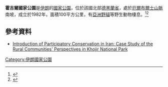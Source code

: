 {{Expand language|1=fa|time=2021-04-08T23:26:21+00:00}}
{{Infobox Protected area 
| name = Khojir National Park
| iucn_category = II
| photo =
| map_image =
| map_caption = 在伊朗的位置
| location = {{IRN}}
| map =Iran 
| relief = 1
| coordinates = {{coords|35.41|N|51.41|E|display=inline, title}}
| area_km2 = 99.71
| established = 1982年
| governing_body = 环境部
}}

'''霍吉爾國家公園'''是[[伊朗|伊朗]]的[[國家公園|國家公園]]，位於該國北部[[德黑蘭省|德黑蘭省]]，處於[[厄爾布爾士山脈|厄爾布爾士山脈]]南坡，成立於1982年，面積100平方公里，有[[亞洲野貓|亞洲野貓]]等野生動物棲息。<ref name=Kolahi2014>{{cite journal |last1=Kolahi |first1=M. |last2=Moriya |first2=K. |last3=Sakai |first3=T.  |last4=Khosrojerdi |first4=E. |last5= Etemad |first5=V. |year=2014 |title=Introduction of participatory conservation in Iran: case study of the rural communities' perspectives in Khojir National Park |journal=International Journal of Environmental Research |volume=8 |issue=4 |pages=913–930 |url=https://ijer.ut.ac.ir/article_784_53724b9de2689ea04e6914992f99a652.pdf}}</ref><ref>{{cite journal |last=Chalani |first=M. |last2=Ghoddousi |first2=A. |last3=Ghadirian |first3=T. |last4=Goljani |first4=R. |title=First Pallas's Cat Photo-trapped in Khojir National Park, Iran |journal=Cat News |issue=49 |page=7 |year=2008 |url=https://www.researchgate.net/publication/281447558}}</ref>

==參考資料==
{{refs}}
* [https://ijer.ut.ac.ir/article_784_53724b9de2689ea04e6914992f99a652.pdf Introduction of Participatory Conservation in Iran: Case Study of the Rural Communities' Perspectives in Khojir National Park]

{{Iran-geo-stub}}
[[Category:伊朗國家公園|Category:伊朗國家公園]]